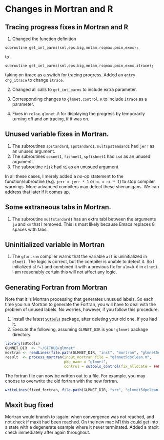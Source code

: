 # Changes in Mortran and R

## Tracing progress fixes in Mortran and R

1. Changed the function definition

```
subroutine get_int_parms(sml,eps,big,mnlam,rsqmax,pmin,exmx);
```
to 
```
subroutine get_int_parms(sml,eps,big,mnlam,rsqmax,pmin,exmx,itrace);
```

taking on itrace as a switch for tracing progress. Added an `entry
chg_itrace` to change `itrace`.

2. Changed all calls to `get_int_parms` to include extra parameter.

3. Corresponding changes to `glmnet.control.R` to include `itrace` as a
   parameter. 

4. Fixes in `relax.glmnet.R` for displaying the progress by
   temporarily turning off and on tracing, if it was on. 


## Unused variable fixes in Mortran. 

1. The subroutines `spstandard`, `spstandard1`, `multspstandard1` had `jerr` as an unused
   argument. 
2. The subroutines `coxnet1`, `fishnet1`, `spfishnet1` had `isd` as an
   unused argument.
3. The subroutine `risk` had `ni` as an unusued argument.

In all these cases, I merely added a _no-op_ statement to the
function/subroutine (e.g. `jerr = jerr * 1` or `ni = ni * 1`) to stop
compiler warnings. More advanced compilers may detect these
shenanigans. We can address that later if it comes up.

## Some extraneous tabs in Mortran.

1. The subroutine `multstandard1` has an extra tabl between the
   arguments `ju` and `xm` that I removed. This is most likely because
   Emacs replaces 8 spaces with tabs. 
   
## Uninitialized variable in Mortran

1. The `gfortran` compiler warns that the variable `alf` is
   uninitialized in `elnet1`. The logic is correct, but the compiler
   is unable to detect it.  So I initialized `alf=1` and combined it
   with a previous fix for `alm=0.0` in `elnet1`.  I am reasonably
   certain this will not affect any logic.
   
## Generating Fortran from Mortran

Note that it is Mortran processing that generates unusued labels. So
each time you run Mortran to generate the Fortran, you will have to
deal with the problem of unused labels. No worries, however, if you
follow this procedure.

1. Install the latest [`SUtools`](https://github.com/bnaras/SUtools)
   package, after deleting your old one, if you had it.
2. Execute the following, assuming `GLMNET_DIR` is your `glmnet`
   package directory.

```r
library(SUtools)
GLMNET_DIR  <- "~/GITHUB/glmnet"
mortran <- readLines(file.path(GLMNET_DIR, "inst", "mortran", "glmnet5dpclean.m"))
result  <- process_mortran(input_mortran_file = "glmnet5dpclean.m",
                           pkg_name = "glmnet",
                           control = sutools_control(fix_allocate = FALSE))
```

The fortran file can now be written out to a file. For example, you
may choose to overwrite the old fortran with the new fortran.

```r
writeLines(fixed_fortran, file.path(GLMNET_DIR, "src", "glmnet5dpclean.f"))
```

## Maxit bug fixed

Mortran would branch to :again: when convergence was not reached, and
not check if maxit had been reached. On the new mac M1 this could get
into a state with a degenerate example where it never
terminated. Added a maxit check immediately after again throughout.

